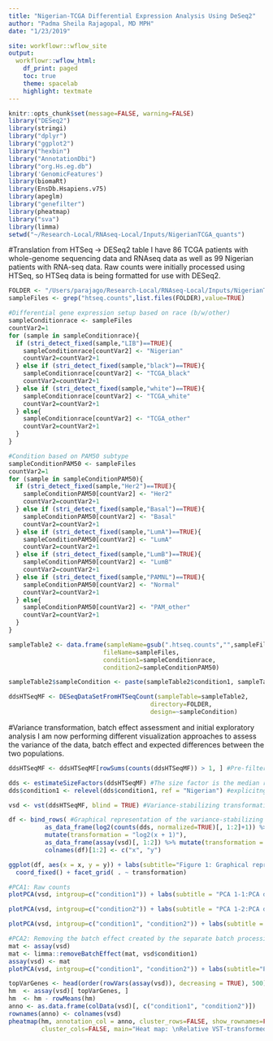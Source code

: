 ```yaml
---
title: "Nigerian-TCGA Differential Expression Analysis Using DeSeq2"
author: "Padma Sheila Rajagopal, MD MPH"
date: "1/23/2019"

site: workflowr::wflow_site
output:
  workflowr::wflow_html:
    df_print: paged
    toc: true
    theme: spacelab
    highlight: textmate
---
```

```r
knitr::opts_chunk$set(message=FALSE, warning=FALSE)
library("DESeq2")
library(stringi)
library("dplyr")
library("ggplot2")
library("hexbin")
library("AnnotationDbi")
library("org.Hs.eg.db")
library('GenomicFeatures')
library(biomaRt)
library(EnsDb.Hsapiens.v75)
library(apeglm)
library("genefilter")
library(pheatmap)
library("sva")
library(limma)
setwd("~/Research-Local/RNAseq-Local/Inputs/NigerianTCGA_quants")
```

#Translation from HTSeq -> DESeq2 table
I have 86 TCGA patients with whole-genome sequencing data and RNAseq data as well as 99 Nigerian patients with RNA-seq data. Raw counts were initially processed using HTSeq, so HTSeq data is being formatted for use with DESeq2.
```r
FOLDER <- "/Users/parajago/Research-Local/RNAseq-Local/Inputs/NigerianTCGA_quants"
sampleFiles <- grep("htseq.counts",list.files(FOLDER),value=TRUE)

#Differential gene expression setup based on race (b/w/other)
sampleConditionrace <- sampleFiles
countVar2=1
for (sample in sampleConditionrace){
  if (stri_detect_fixed(sample,"LIB")==TRUE){
    sampleConditionrace[countVar2] <- "Nigerian"
    countVar2=countVar2+1
  } else if (stri_detect_fixed(sample,"black")==TRUE){
    sampleConditionrace[countVar2] <- "TCGA_black"
    countVar2=countVar2+1
  } else if (stri_detect_fixed(sample,"white")==TRUE){
    sampleConditionrace[countVar2] <- "TCGA_white"
    countVar2=countVar2+1
  } else{
    sampleConditionrace[countVar2] <- "TCGA_other"
    countVar2=countVar2+1
  }
}

#Condition based on PAM50 subtype 
sampleConditionPAM50 <- sampleFiles
countVar2=1
for (sample in sampleConditionPAM50){
  if (stri_detect_fixed(sample,"Her2")==TRUE){
    sampleConditionPAM50[countVar2] <- "Her2"
    countVar2=countVar2+1
  } else if (stri_detect_fixed(sample,"Basal")==TRUE){
    sampleConditionPAM50[countVar2] <- "Basal"
    countVar2=countVar2+1
  } else if (stri_detect_fixed(sample,"LumA")==TRUE){
    sampleConditionPAM50[countVar2] <- "LumA"
    countVar2=countVar2+1
  } else if (stri_detect_fixed(sample,"LumB")==TRUE){
    sampleConditionPAM50[countVar2] <- "LumB"
    countVar2=countVar2+1
  } else if (stri_detect_fixed(sample,"PAMNL")==TRUE){
    sampleConditionPAM50[countVar2] <- "Normal"
    countVar2=countVar2+1
  } else{
    sampleConditionPAM50[countVar2] <- "PAM_other"
    countVar2=countVar2+1
  }
}

sampleTable2 <- data.frame(sampleName=gsub(".htseq.counts","",sampleFiles),
                          fileName=sampleFiles,
                          condition1=sampleConditionrace,
                          condition2=sampleConditionPAM50)

sampleTable2$sampleCondition <- paste(sampleTable2$condition1, sampleTable2$condition2, sep=".")

ddsHTSeqMF <- DESeqDataSetFromHTSeqCount(sampleTable=sampleTable2,
                                       directory=FOLDER,
                                       design=~sampleCondition)
```


#Variance transformation, batch effect assessment and initial exploratory analysis
I am now performing different visualization approaches to assess the variance of the data, batch effect and expected differences between the two populations.
```r
ddsHTSeqMF <- ddsHTSeqMF[rowSums(counts(ddsHTSeqMF)) > 1, ] #Pre-filtering the dataset by removing the rows without information about gene expression

dds <- estimateSizeFactors(ddsHTSeqMF) #The size factor is the median ratio of the sample over a "pseudosample": for each gene, the geometric mean of all samples.
dds$condition1 <- relevel(dds$condition1, ref = "Nigerian") #explicitng making the Nigerian patients the reference population 

vsd <- vst(ddsHTSeqMF, blind = TRUE) #Variance-stabilizing transformation

df <- bind_rows( #Graphical representation of the variance-stabilizing transformation
          as_data_frame(log2(counts(dds, normalized=TRUE)[, 1:2]+1)) %>%
          mutate(transformation = "log2(x + 1)"),
          as_data_frame(assay(vsd)[, 1:2]) %>% mutate(transformation = "vst"))
          colnames(df)[1:2] <- c("x", "y")

ggplot(df, aes(x = x, y = y)) + labs(subtitle="Figure 1: Graphical representation of the \nvariance-stabilizing transformation \nrelative to the standard transformation of log2(x+1).\nThis reduces variance purely due to low read counts") + geom_hex(bins = 80) +
  coord_fixed() + facet_grid( . ~ transformation) 

#PCA1: Raw counts
plotPCA(vsd, intgroup=c("condition1")) + labs(subtitle = "PCA 1-1:PCA demonstrating batch effect between\nthe Nigerian patients and TCGA patients,\nwhich would be presumed given that these experiments\nwere done in different settings at different times.\nThe TCGA patients also appear to have internal\nbatch effect that is not race-driven\ngiven distribution into 2 separate groups") 

plotPCA(vsd, intgroup=c("condition2")) + labs(subtitle = "PCA 1-2:PCA demonstrating association\nwith breast cancer subtype and gene expression.\nThis is noted in both groups and not likely due to batch effect.") 

plotPCA(vsd, intgroup=c("condition1", "condition2")) + labs(subtitle = "PCA 1-3: Integrated PCA demonstrating combined effect of\n breast cancer subtype and race.\n There is likely some contributor of batch effect to this presentation.") 

#PCA2: Removing the batch effect created by the separate batch processing of the TCGA and Nigerian samples (although this may overcorrect for the actual difference between these two populations).  
mat <- assay(vsd) 
mat <- limma::removeBatchEffect(mat, vsd$condition1)
assay(vsd) <- mat
plotPCA(vsd, intgroup=c("condition1", "condition2")) + labs(subtitle="PCA2-1: We have accounted for batch effect using the limma removeBatchEffect method.\nThis largely accounts for the batch effect noticed in PCA1-Nigerian vs TCGA. \nThere remain some outliers, primarily from the Nigerian patients.")

topVarGenes <- head(order(rowVars(assay(vsd)), decreasing = TRUE), 500)
hm  <- assay(vsd)[ topVarGenes, ]
hm  <- hm - rowMeans(hm)
anno <- as.data.frame(colData(vsd)[, c("condition1", "condition2")])
rownames(anno) <- colnames(vsd)
pheatmap(hm, annotation_col = anno, cluster_rows=FALSE, show_rownames=FALSE, show_colnames = FALSE,
         cluster_cols=FALSE, main="Heat map: \nRelative VST-transformed counts across samples")
```
